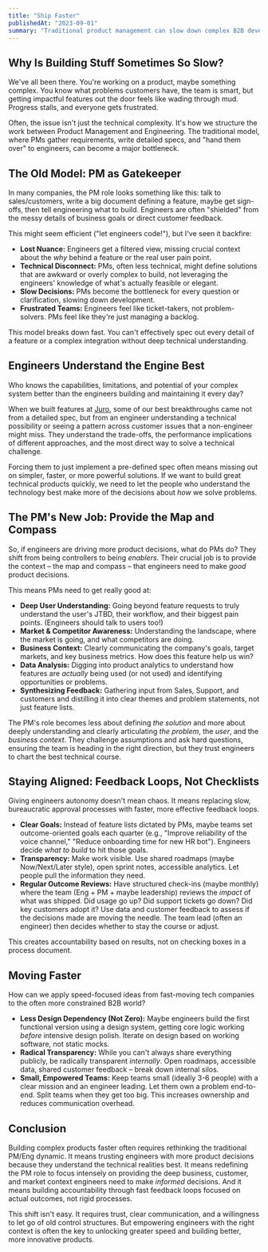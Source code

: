 ```yaml
---
title: "Ship Faster"
publishedAt: "2023-09-01"
summary: "Traditional product management can slow down complex B2B development. Rethinking the roles: empower engineers to make product decisions with deep context provided by PMs."
---
```


## Why Is Building Stuff Sometimes So Slow?

We've all been there. You're working on a product, maybe something complex. You know what problems customers have, the team is smart, but getting impactful features out the door feels like wading through mud. Progress stalls, and everyone gets frustrated.

Often, the issue isn't just the technical complexity. It's how we structure the work between Product Management and Engineering. The traditional model, where PMs gather requirements, write detailed specs, and "hand them over" to engineers, can become a major bottleneck.

## The Old Model: PM as Gatekeeper

In many companies, the PM role looks something like this: talk to sales/customers, write a big document defining a feature, maybe get sign-offs, then tell engineering what to build. Engineers are often "shielded" from the messy details of business goals or direct customer feedback.

This might seem efficient ("let engineers code!"), but I've seen it backfire:

- **Lost Nuance:** Engineers get a filtered view, missing crucial context about the _why_ behind a feature or the real user pain point.
- **Technical Disconnect:** PMs, often less technical, might define solutions that are awkward or overly complex to build, not leveraging the engineers' knowledge of what's actually feasible or elegant.
- **Slow Decisions:** PMs become the bottleneck for every question or clarification, slowing down development.
- **Frustrated Teams:** Engineers feel like ticket-takers, not problem-solvers. PMs feel like they're just managing a backlog.

This model breaks down fast. You can't effectively spec out every detail of a feature or a complex integration without deep technical understanding.

## Engineers Understand the Engine Best

Who knows the capabilities, limitations, and potential of your complex system better than the engineers building and maintaining it every day?

When we built features at [Juro](https://juro.com/), some of our best breakthroughs came not from a detailed spec, but from an engineer understanding a technical possibility or seeing a pattern across customer issues that a non-engineer might miss. They understand the trade-offs, the performance implications of different approaches, and the most direct way to solve a technical challenge.

Forcing them to just implement a pre-defined spec often means missing out on simpler, faster, or more powerful solutions. If we want to build great technical products quickly, we need to let the people who understand the technology best make more of the decisions about _how_ we solve problems.

## The PM's New Job: Provide the Map and Compass

So, if engineers are driving more product decisions, what do PMs do? They shift from being controllers to being _enablers_. Their crucial job is to provide the context – the map and compass – that engineers need to make _good_ product decisions.

This means PMs need to get really good at:

- **Deep User Understanding:** Going beyond feature requests to truly understand the user's JTBD, their workflow, and their biggest pain points. (Engineers should talk to users too!)
- **Market & Competitor Awareness:** Understanding the landscape, where the market is going, and what competitors are doing.
- **Business Context:** Clearly communicating the company's goals, target markets, and key business metrics. How does this feature help us win?
- **Data Analysis:** Digging into product analytics to understand how features are _actually_ being used (or not used) and identifying opportunities or problems.
- **Synthesizing Feedback:** Gathering input from Sales, Support, and customers and distilling it into clear themes and problem statements, not just feature lists.

The PM's role becomes less about defining _the solution_ and more about deeply understanding and clearly articulating _the problem_, the _user_, and the _business context_. They challenge assumptions and ask hard questions, ensuring the team is heading in the right direction, but they trust engineers to chart the best technical course.

## Staying Aligned: Feedback Loops, Not Checklists

Giving engineers autonomy doesn't mean chaos. It means replacing slow, bureaucratic approval processes with faster, more effective feedback loops.

- **Clear Goals:** Instead of feature lists dictated by PMs, maybe teams set outcome-oriented goals each quarter (e.g., "Improve reliability of the voice channel," "Reduce onboarding time for new HR bot"). Engineers decide _what to build_ to hit those goals.
- **Transparency:** Make work visible. Use shared roadmaps (maybe Now/Next/Later style), open sprint notes, accessible analytics. Let people pull the information they need.
- **Regular Outcome Reviews:** Have structured check-ins (maybe monthly) where the team (Eng + PM + maybe leadership) reviews the _impact_ of what was shipped. Did usage go up? Did support tickets go down? Did key customers adopt it? Use data and customer feedback to assess if the decisions made are moving the needle. The team lead (often an engineer) then decides whether to stay the course or adjust.

This creates accountability based on results, not on checking boxes in a process document.

## Moving Faster

How can we apply speed-focused ideas from fast-moving tech companies to the often more constrained B2B world?

- **Less Design Dependency (Not Zero):** Maybe engineers build the first functional version using a design system, getting core logic working _before_ intensive design polish. Iterate on design based on working software, not static mocks.
- **Radical Transparency:** While you can't always share everything publicly, be radically transparent _internally_. Open roadmaps, accessible data, shared customer feedback – break down internal silos.
- **Small, Empowered Teams:** Keep teams small (ideally 3-6 people) with a clear mission and an engineer leading. Let them own a problem end-to-end. Split teams when they get too big. This increases ownership and reduces communication overhead.

## Conclusion

Building complex products faster often requires rethinking the traditional PM/Eng dynamic. It means trusting engineers with more product decisions because they understand the technical realities best. It means redefining the PM role to focus intensely on providing the deep business, customer, and market context engineers need to make _informed_ decisions. And it means building accountability through fast feedback loops focused on actual outcomes, not rigid processes.

This shift isn't easy. It requires trust, clear communication, and a willingness to let go of old control structures. But empowering engineers with the right context is often the key to unlocking greater speed and building better, more innovative products.
